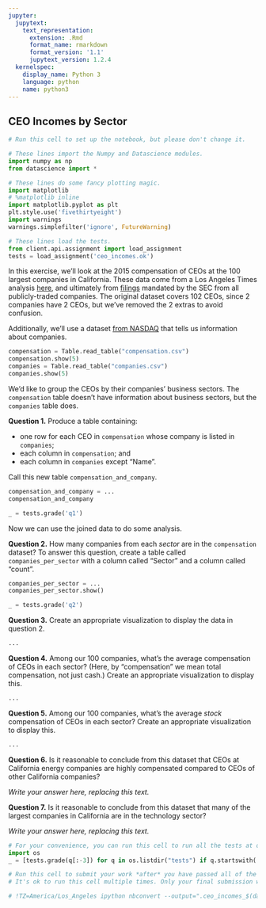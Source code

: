 ```yaml
---
jupyter:
  jupytext:
    text_representation:
      extension: .Rmd
      format_name: rmarkdown
      format_version: '1.1'
      jupytext_version: 1.2.4
  kernelspec:
    display_name: Python 3
    language: python
    name: python3
---
```


## CEO Incomes by Sector

```python
# Run this cell to set up the notebook, but please don't change it.

# These lines import the Numpy and Datascience modules.
import numpy as np
from datascience import *

# These lines do some fancy plotting magic.
import matplotlib
# %matplotlib inline
import matplotlib.pyplot as plt
plt.style.use('fivethirtyeight')
import warnings
warnings.simplefilter('ignore', FutureWarning)

# These lines load the tests.
from client.api.assignment import load_assignment 
tests = load_assignment('ceo_incomes.ok')
```

In this exercise, we'll look at the 2015 compensation of CEOs at the 100 largest companies in California.  These data come from a Los Angeles Times analysis [here](http://spreadsheets.latimes.com/california-ceo-compensation/), and ultimately from [filings](https://www.sec.gov/answers/proxyhtf.htm) mandated by the SEC from all publicly-traded companies.  The original dataset covers 102 CEOs, since 2 companies have 2 CEOs, but we've removed the 2 extras to avoid confusion.

Additionally, we'll use a dataset [from NASDAQ](http://www.nasdaq.com/screening/company-list.aspx) that tells us information about companies.

```python
compensation = Table.read_table("compensation.csv")
compensation.show(5)
companies = Table.read_table("companies.csv")
companies.show(5)
```

We'd like to group the CEOs by their companies' business sectors.  The `compensation` table doesn't have information about business sectors, but the `companies` table does.

**Question 1.** Produce a table containing:

* one row for each CEO in `compensation` whose company is listed in `companies`;
* each column in `compensation`; and
* each column in `companies` except "Name".

Call this new table `compensation_and_company`.

```python
compensation_and_company = ...
compensation_and_company
```

```python
_ = tests.grade('q1')
```

Now we can use the joined data to do some analysis.

**Question 2.** How many companies from each *sector* are in the `compensation` dataset?  To answer this question, create a table called `companies_per_sector` with a column called "Sector" and a column called "count".

```python
companies_per_sector = ...
companies_per_sector.show()
```

```python
_ = tests.grade('q2')
```

**Question 3.** Create an appropriate visualization to display the data in question 2.

```python
...
```

**Question 4.** Among our 100 companies, what's the average compensation of CEOs in each sector?  (Here, by "compensation" we mean total compensation, not just cash.)  Create an appropriate visualization to display this.

```python
...
```

**Question 5.** Among our 100 companies, what's the average *stock* compensation of CEOs in each sector? Create an appropriate visualization to display this.

```python
...
```

**Question 6.** Is it reasonable to conclude from this dataset that CEOs at California energy companies are highly compensated compared to CEOs of other California companies?


*Write your answer here, replacing this text.*


**Question 7.** Is it reasonable to conclude from this dataset that many of the largest companies in California are in the technology sector?


*Write your answer here, replacing this text.*

```python
# For your convenience, you can run this cell to run all the tests at once!
import os
_ = [tests.grade(q[:-3]) for q in os.listdir("tests") if q.startswith('q')]
```

```python
# Run this cell to submit your work *after* you have passed all of the test cells.
# It's ok to run this cell multiple times. Only your final submission will be scored.

# !TZ=America/Los_Angeles ipython nbconvert --output=".ceo_incomes_$(date +%m%d_%H%M)_submission.html" ceo_incomes.ipynb
```
